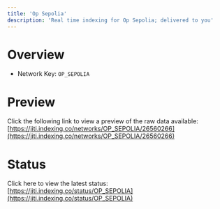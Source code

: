 ```yaml
---
title: 'Op Sepolia'
description: 'Real time indexing for Op Sepolia; delivered to you'
---
```


# Overview
- Network Key: `OP_SEPOLIA`

# Preview
Click the following link to view a preview of the raw data available: [https://jiti.indexing.co/networks/OP_SEPOLIA/26560266](https://jiti.indexing.co/networks/OP_SEPOLIA/26560266)

# Status
Click here to view the latest status: [https://jiti.indexing.co/status/OP_SEPOLIA](https://jiti.indexing.co/status/OP_SEPOLIA)
